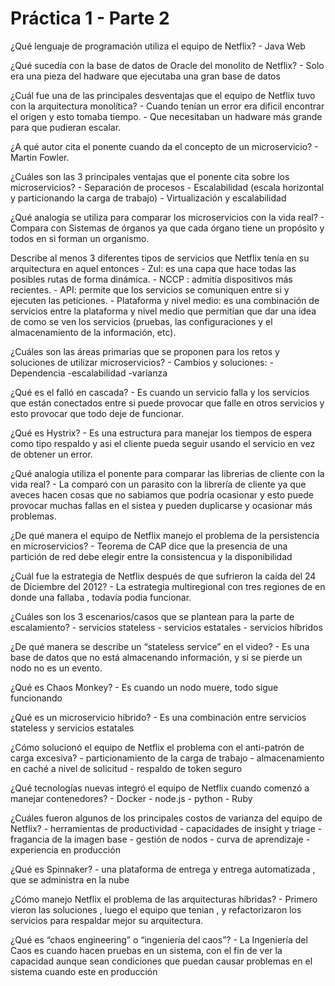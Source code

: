 # Práctica 1 - Parte 2

¿Qué lenguaje de programación utiliza el equipo de Netflix?
- Java Web

¿Qué sucedía con la base de datos de Oracle del monolito de Netflix?
- Solo era una pieza del hadware que ejecutaba una gran base de datos 

¿Cuál fue una de las principales desventajas que el equipo de Netflix tuvo con la arquitectura monolítica?
- Cuando tenían un error era dificil encontrar el origen y esto tomaba tiempo.
- Que necesitaban un hadware más grande para que pudieran escalar.

¿A qué autor cita el ponente cuando da el concepto de un microservicio?
- Martin Fowler.

¿Cuáles son las 3 principales ventajas que el ponente cita sobre los microservicios?
- Separación de procesos
- Escalabilidad (escala horizontal y particionando la carga de trabajo)
- Virtualización y escalabilidad 


¿Qué analogía se utiliza para comparar los microservicios con la vida real?
- Compara con Sistemas de órganos ya que cada órgano tiene un propósito y todos en si  forman un organismo.

Describe al menos 3 diferentes tipos de servicios que Netflix tenía en su arquitectura en aquel entonces
- Zul: es una capa que hace todas las posibles rutas de forma dinámica.
- NCCP : admitía dispositivos más recientes.
- API: permite que los servicios se comuniquen entre si y ejecuten las peticiones.
- Plataforma y nivel medio: es una combinación de servicios entre  la plataforma y nivel medio que permitían que dar una idea de como se ven los servicios (pruebas, las configuraciones y el almacenamiento de la información, etc).

¿Cuáles son las áreas primarias que se proponen para los retos y soluciones de utilizar microservicios?
- Cambios y soluciones:
-Dependencia
-escalabilidad 
-varianza

¿Qué es el falló en cascada?
- Es cuando un servicio falla  y los servicios que están conectados entre  si puede provocar que falle en otros servicios y esto provocar que todo deje de funcionar.

¿Qué es Hystrix?
- Es una estructura  para manejar los tiempos de espera como tipo respaldo y asi el cliente pueda seguir usando el servicio en vez de obtener un error.

¿Qué analogía utiliza el ponente para comparar las librerias de cliente con la vida real?
- La comparó con un parasito con la librería de cliente ya que aveces hacen cosas que no sabiamos que podría ocasionar y esto puede provocar muchas fallas en el sistea y pueden duplicarse y ocasionar más problemas.

¿De qué manera el equipo de Netflix manejo el problema de la persistencia en microservicios?
- Teorema de CAP dice que la presencia de una partición de red debe elegir entre la consistencua y la disponibilidad

¿Cuál fue la estrategia de Netflix después de que sufrieron la caída del 24 de Diciembre del 2012?
- La estrategia multiregional con tres regiones de en donde una fallaba , todavía podia funcionar.

¿Cuáles son los 3 escenarios/casos que se plantean para la parte de escalamiento?
- servicios stateless
- servicios estatales
- servicios híbridos

¿De qué manera se describe un "stateless service" en el video?
- Es una base de datos que no está almacenando información, y si se pierde un nodo no es un evento.

¿Qué es Chaos Monkey?
- Es cuando un nodo muere, todo sigue funcionando

¿Qué es un microservicio híbrido?
- Es una combinación entre servicios stateless y servicios estatales

¿Cómo solucionó el equipo de Netflix el problema con el anti-patrón de carga excesiva?
-  particionamiento de la carga de trabajo
-  almacenamiento en caché a nivel de solicitud
-  respaldo de token seguro

¿Qué tecnologías nuevas integró el equipo de Netflix cuando comenzó a manejar contenedores?
- Docker 
- node.js
- python
- Ruby

¿Cuáles fueron algunos de los principales costos de varianza del equipo de Netflix?
- herramientas de productividad
- capacidades de insight y triage
- fragancia de la imagen base
- gestión de nodos
- curva de aprendizaje - experiencia en producción


¿Qué es Spinnaker?
- una plataforma de entrega y entrega automatizada , que se administra en la nube

¿Cómo manejo Netflix el problema de las arquitecturas híbridas?
-  Primero  vieron las soluciones , luego el equipo que tenian , y refactorizaron los servicios  para respaldar mejor su arquitectura.

¿Qué es "chaos engineering" o "ingeniería del caos"?
- La Ingeniería del Caos es cuando hacen pruebas en un sistema, con el fin de ver la capacidad  aunque sean condiciones que puedan causar problemas en el  sistema cuando este en producción 